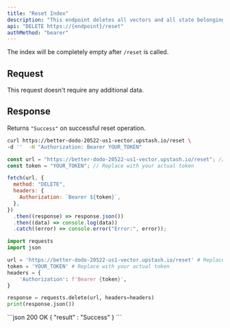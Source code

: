 ```yaml
---
title: "Reset Index"
description: "This endpoint deletes all vectors and all state belonging to the index."
api: "DELETE https://{endpoint}/reset"
authMethod: "bearer"
---
```


The index will be completely empty after `/reset` is called.

## Request

This request doesn't require any additional data.

## Response

Returns `"Success"` on successful reset operation.

<RequestExample>

```sh curl
curl https://better-dodo-20522-us1-vector.upstash.io/reset \
-d ''  -H "Authorization: Bearer YOUR_TOKEN"
```

```js Node
const url = "https://better-dodo-20522-us1-vector.upstash.io/reset"; // Replace with your index endpoint.
const token = "YOUR_TOKEN"; // Replace with your actual token

fetch(url, {
  method: "DELETE",
  headers: {
    Authorization: `Bearer ${token}`,
  },
})
  .then((response) => response.json())
  .then((data) => console.log(data))
  .catch((error) => console.error("Error:", error));
```

```python Python
import requests
import json

url = 'https://better-dodo-20522-us1-vector.upstash.io/reset' # Replace with your index endpoint.
token = 'YOUR_TOKEN' # Replace with your actual token
headers = {
    'Authorization': f'Bearer {token}',
}

response = requests.delete(url, headers=headers)
print(response.json())
```

</RequestExample>

<ResponseExample>
```json 200 OK
{
  "result" : "Success"
}
```

</ResponseExample>
